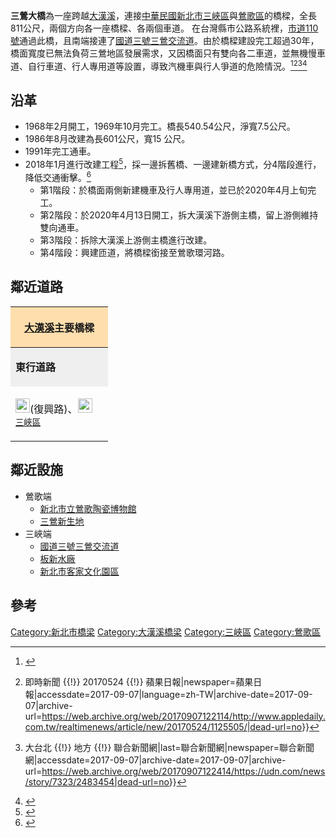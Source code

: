 {{Infobox_Bridge
|bridge_name= 三鶯大橋
|image= [[File:新北市三鶯大橋Janvier2017.jpg|301px]]
|caption= 
|official_name= 
|also_known_as=
|carries= [[市道110號|市道110號]]
|crosses= [[大漢溪|大漢溪]]
|locale= [[新北市|新北市]][[鶯歌區|鶯歌區]]
|maint= 
|id= 
|design= 
|mainspan= {{convert|40|m|ft|0}}<ref>{{cite web|language=zh-tw|url=https://www.thb.gov.tw/FileResource.axd?path=html/doc/%E5%87%BA%E7%89%88%E5%93%81-%E5%8F%B0%E7%81%A3%E5%85%AC%E8%B7%AF%E5%B7%A5%E7%A8%8B/%E7%AC%AC32%E5%8D%B7%E7%AC%AC9%E6%9C%9F.pdf|title=大台北縣市聯外橋梁伸縮縫維修實務之探討|author=王韻瑾|publisher=交通部公路總局|date=2006-03|accessdate=2016-08-02|archive-date=2016-08-16|archive-url=https://web.archive.org/web/20160816165838/https://www.thb.gov.tw/FileResource.axd?path=html%2Fdoc%2F%E5%87%BA%E7%89%88%E5%93%81-%E5%8F%B0%E7%81%A3%E5%85%AC%E8%B7%AF%E5%B7%A5%E7%A8%8B%2F%E7%AC%AC32%E5%8D%B7%E7%AC%AC9%E6%9C%9F.pdf|dead-url=no}}</ref>
|length= {{convert|811|m|ft|0|abbr=off}}
|width= {{convert|15|m|ft|0|abbr=off}}
|clearance= 
|below= 
|traffic= 
|open= 1991年
|closed= 
|toll= 
|map_cue= 
|map_image= 
|map_text= 
|map_width= 
|coordinates={{coord|24.94437|N|121.35371|E|display=title,inline}}
|lat= 
|long= 
}}
'''三鶯大橋'''為一座跨越[[大漢溪|大漢溪]]，連接[[中華民國|中華民國]][[新北市|新北市]][[三峽區|三峽區]]與[[鶯歌區|鶯歌區]]的橋樑，全長811公尺，兩個方向各一座橋樑、各兩個車道。
在台灣縣市公路系統裡，[[市道110號|市道110號]]通過此橋，且南端接連了[[福爾摩沙高速公路|國道三號]][[三鶯交流道|三鶯交流道]]。由於橋樑建設完工超過30年，橋面寬度已無法負荷三鶯地區發展需求，又因橋面只有雙向各二車道，並無機慢車道、自行車道、行人專用道等設置，導致汽機車與行人爭道的危險情況。<ref>{{Cite news|url=http://news.ltn.com.tw/news/life/breakingnews/2078224|title=新北三鶯大橋改建 今年8月動工 - 生活 - 自由時報電子報|accessdate=2017-09-07|archive-date=2017-09-07|archive-url=https://web.archive.org/web/20170907122457/http://news.ltn.com.tw/news/life/breakingnews/2078224|dead-url=no}}</ref><ref>{{Cite news|url=http://www.appledaily.com.tw/realtimenews/article/new/20170524/1125505/|title=三鶯大橋8月開始改建　將增設機車人行道 {{!}} 即時新聞 {{!}} 20170524 {{!}} 蘋果日報|newspaper=蘋果日報|accessdate=2017-09-07|language=zh-TW|archive-date=2017-09-07|archive-url=https://web.archive.org/web/20170907122114/http://www.appledaily.com.tw/realtimenews/article/new/20170524/1125505/|dead-url=no}}</ref><ref>{{Cite news|url=https://udn.com/news/story/7323/2483454|title=三鶯大橋改建工程 立委促加快進度 {{!}} 大台北 {{!}} 地方 {{!}} 聯合新聞網|last=聯合新聞網|newspaper=聯合新聞網|accessdate=2017-09-07|archive-date=2017-09-07|archive-url=https://web.archive.org/web/20170907122414/https://udn.com/news/story/7323/2483454|dead-url=no}}</ref><ref>{{Cite news|url=http://26795195.con.com/%E5%95%8F%E6%94%BF%E5%B0%88%E6%AC%84/item/354|title=三鶯二橋將完工、三鶯大橋要開工，蘇有仁：工程進度即使已延宕，市府也要嚴格把關品質 - 蘇有仁|author=|date=|work=|accessdate=2017-09-07|language=zh-tw|archive-date=2019-02-19|archive-url=https://web.archive.org/web/20190219014750/http://26795195.con.com/%E5%95%8F%E6%94%BF%E5%B0%88%E6%AC%84/item/354|dead-url=no}}</ref>

== 沿革 ==
* 1968年2月開工，1969年10月完工。橋長540.54公尺，淨寬7.5公尺。
* 1986年8月改建為長601公尺，寬15 公尺。
* 1991年完工通車。
* 2018年1月進行改建工程<ref>{{Cite news|url=https://www.contcg.ntpc.gov.tw/page/case/show.aspx?num=130&kind=11&type=%E6%A9%8B%E6%A2%81&page=1|title=三鶯大橋改建工程|accessdate=2020-05-13|last=新北市政府新建工程處}}</ref>，採一邊拆舊橋、一邊建新橋方式，分4階段進行，降低交通衝擊。<ref>{{Cite web |url=http://news.ltn.com.tw/news/life/breakingnews/1750435 |title=三鶯大橋改建 拚明年下半年動工《自由電子報》 |accessdate=2016-08-02 |archive-date=2016-08-19 |archive-url=https://web.archive.org/web/20160819090301/http://news.ltn.com.tw/news/life/breakingnews/1750435 |dead-url=no }}</ref>
**第1階段：於橋面兩側新建機車及行人專用道，並已於2020年4月上旬完工。
**第2階段：於2020年4月13日開工，拆大漢溪下游側主橋，留上游側維持雙向通車。
**第3階段：拆除大漢溪上游側主橋進行改建。
**第4階段：興建匝道，將橋樑銜接至鶯歌環河路。

== 鄰近道路 ==
{|  class="toccolours" border="1" cellpadding="4" style="margin: 0 auto; border-collapse: collapse; text-align: center; white-space:nowrap;"
|-  
! colspan="3" style="background: #ffdead;" | '''[[大漢溪|大漢溪]]主要橋樑'''
|-
| style="background: #efefef;" | '''東行道路'''
| colspan="1" style= "background: #efefef;"    |'''[[大漢溪|大漢溪]]'''
| style="background: #efefef;" | '''西行道路'''
|-
| style="width:140px; height:88px;" | [[File:TW_CHW110.svg|23px]](復興路)、[[File:TWHW3.svg|23px]]<br><small>[[三峽區|三峽區]]</small>
| style="width:200px; height:75px;" | '''三鶯大橋'''<br /><small>往</small><br /><small>←[[新北市|新北市]]　　　　[[新北市|新北市]]→</small>
| style="width:140px; height:75px;" | [[File:TW_CHW110.svg|23px]](文化路)、[[File:TW_CHW114.svg|23px]]<br /><small>[[鶯歌區|鶯歌區]]</small>
{| border="0"
|}
|}

== 鄰近設施== 
*鶯歌端
**[[新北市立鶯歌陶瓷博物館|新北市立鶯歌陶瓷博物館]]
**[[三鶯新生地|三鶯新生地]]
*三峽端
**[[福爾摩沙高速公路|國道三號]][[三鶯交流道|三鶯交流道]]
**[[板新水廠|板新水廠]]
**[[新北市客家文化園區|新北市客家文化園區]]
== 參考 ==
{{reflist}}

{{淡水河流域橋樑}}
[[Category:新北市橋梁|Category:新北市橋梁]]
[[Category:大漢溪橋梁|Category:大漢溪橋梁]]
[[Category:三峽區|Category:三峽區]]
[[Category:鶯歌區|Category:鶯歌區]]